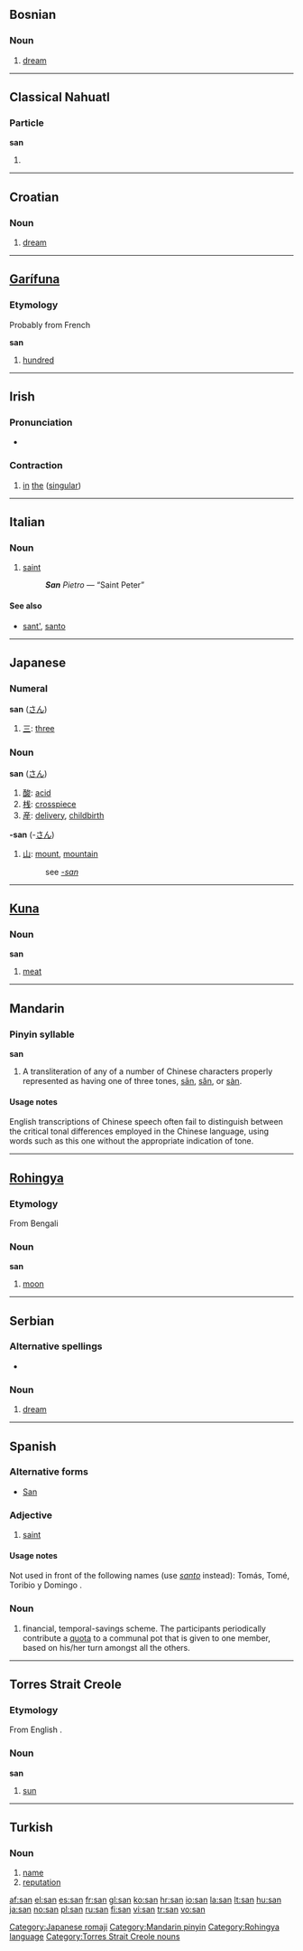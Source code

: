 {{see|San|-san|şan|sān|sǎn|sàn|sân|sản}}
==Bosnian==

===Noun===
{{infl|bs|noun|gender=m|plural|snovi}}

# [[dream]]

----

==Classical Nahuatl==

===Particle===
'''san'''

# {{alternative spelling of|zan|lang=Classical Nahuatl}}

----

==Croatian==

===Noun===
{{infl|hr|noun|gender=m|plural|snovi}}

# [[dream]]

----

==[[Garífuna]]==

===Etymology===
Probably from French {{term|cent|lang=fr}}

<!-- What part of speech is this?

===Adjective===
-->
'''san'''

# [[hundred]]

----

==Irish==

===Pronunciation===
* {{IPA|lang=ga|[sən]}}

===Contraction===
{{infl|ga|contraction|preposition + definite article fusion}}

# [[in]] [[the]] ([[singular]])

----

==Italian==

===Noun===
{{infl|it|noun|apocopate}}

# {{context|used before a consonant}} {{apocopic form of|santo|lang=Italian}} [[saint]]
#: '''''San''' Pietro'' — “Saint Peter”

====See also====
* [[sant']], [[santo]]

----

==Japanese==

===Numeral===
'''san''' ([[さん]])

# [[三]]: [[three]]

===Noun===
'''san''' ([[さん]])

# [[酸]]: [[acid]]
# [[桟]]: [[crosspiece]]
# [[産]]: [[delivery]], [[childbirth]]

'''-san''' (-[[さん]])
# [[山]]: [[mount]], [[mountain]]
#: see ''[[-san]]''

[[Category:Japanese romaji]]

----

==[[Kuna]]==

===Noun===
'''san'''

# [[meat]]

----

==Mandarin==

===Pinyin syllable===
'''san'''

# A transliteration of any of a number of Chinese characters properly represented as having one of three tones, [[sān]], [[sǎn]], or [[sàn]].

====Usage notes====
English transcriptions of Chinese speech often fail to distinguish between the critical tonal differences employed in the Chinese language, using words such as this one without the appropriate indication of tone.

[[Category:Mandarin pinyin]]

----

==[[Rohingya]]==

===Etymology===
From Bengali

===Noun===
'''san'''

# [[moon]]

[[Category:Rohingya language]]

----

==Serbian==

===Alternative spellings===
* {{qualifier|Cyrillic}} {{onym|sr|sc=Cyrl|сан|tr=san}}

===Noun===
{{infl|sr|noun|gender=m|plural|snovi}}

# [[dream]]

----

==Spanish==

===Alternative forms===
* {{qualifier|in proper nouns|capitalized}} [[San]]

===Adjective===
{{infl|es|adjective form|gender=m|apocopate||standard form|santo}}

# {{context|before the noun}} {{apocopic form of|santo|lang=Spanish}} [[saint]]

====Usage notes====
Not used in front of the following names (use ''[[santo]]'' instead): Tomás, Tomé, Toribio y Domingo .

===Noun===
{{es-noun-m|pl=sanes}}

# {{context|Dominican Republic}} financial, temporal-savings scheme. The participants periodically contribute a [[quota]] to a communal pot that is given to one member, based on his/her turn amongst all the others.

----

==Torres Strait Creole==

===Etymology===
From English {{term|sun}}.

===Noun===
'''san'''

# [[sun]]

[[Category:Torres Strait Creole nouns]]

----

==Turkish==

===Noun===
{{infl|tr|noun}}

# [[name]]
# [[reputation]]

[[af:san]]
[[el:san]]
[[es:san]]
[[fr:san]]
[[gl:san]]
[[ko:san]]
[[hr:san]]
[[io:san]]
[[la:san]]
[[lt:san]]
[[hu:san]]
[[ja:san]]
[[no:san]]
[[pl:san]]
[[ru:san]]
[[fi:san]]
[[vi:san]]
[[tr:san]]
[[vo:san]]
